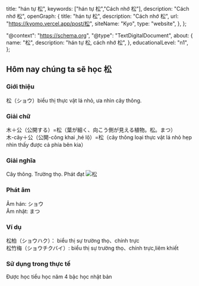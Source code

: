 
  title: "hán tự 松",
  keywords: ["hán tự 松","Cách nhớ 松"],
  description: "Cách nhớ 松",
  openGraph: {
    title: "hán tự 松",
    description: "Cách nhớ 松",
    url: "https://kyomo.vercel.app/post/松",
    siteName: "Kyo",
    type: "website",
  },
};

  "@context": "https://schema.org",
  "@type": "TextDigitalDocument",
  about: {
    name: "松",
    description: "hán tự 松, cách nhớ 松",
  },
  educationalLevel: "n1",
};

##  Hôm nay chúng ta sẽ học 松
### Giới thiệu
松（ショウ）biểu thị thực vật lá nhỏ, ưa nhìn cây thông.
### Giải chữ
木＋公（公開する）=松（葉が細く、向こう側が見える植物。松。まつ）   
木-cây＋公（公開-công khai ,hé lộ）=松（cây thông loại thực vật lá nhỏ hẹp nhìn thấy được cả phía bên kia）
### Giải nghĩa
Cây thông. Trường thọ. Phát đạt
<Image src={photo_5} alt='松'/>
### Phát âm
Âm hán: ショウ   
Âm nhật: まつ
### Ví dụ
松柏（ショウハク）： biểu thị sự trường thọ、chính trực   
松竹梅（ショウチクバイ）: biểu thị sự trường thọ、chính trực,liêm khiết   
### Sử dụng trong thực tế
Được học tiểu học năm 4 bậc học nhật bản